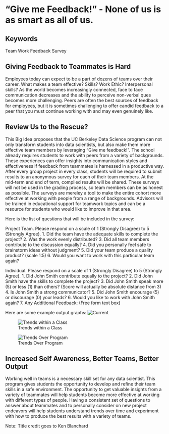 # "Give me Feedback!" - None of us is as smart as all of us.  

## Keywords
Team Work
Feedback
Survey


## Giving Feedback to Teammates is Hard

Employees today can expect to be a part of dozens of teams over their career.  What makes a team effective?  Skills?  Work Ethic?  Interpersonal skills?  As the world becomes increasingly connected, face to face communication decreases and the ability to perceive non-verbal ques becomes more challenging.  Peers are often the best sources of feedback for employees, but it is sometimes challenging to offer candid feedback to a peer that you must continue working with and may even genuinely like.  

## Review Us to the Rescue?

This Big Idea proposes that the UC Berkeley Data Science program can not only transform students into data scientists, but also make them more effective team members by leveraging "Give me feedback!".  The school already requires students to work with peers from a variety of backgrounds.  These experiences can offer insights into communication styles and effectiveness if feedback from teammates is harnessed in a productive way. After every group project in every class, students will be required to submit results to an anonymous survey for each of their team members.  At the mid-term and end of term, compiled results will be shared.  These surveys will not be used in the grading process, so team members can be as honest as possible.  The surveys are mereley a tool to make the entire cohort more effective at working with people from a range of backgrounds.  Advisors will be trained in educational support for teamwork topics and can be a resource for students who would like to improve in that area.     

Here is the list of questions that will be included in the survey:

Project Team.  Please respond on a scale of 1 (Strongly Disagree) to 5 (Strongly Agree).
1.  Did the team have the adequate skills to complete the project?
2.  Was the work evenly distributed?
3.  Did all team members contribute to the discussion equally?
4.  Did you personally feel safe to brainstorm ideas without judgment?
5.  Did your team produce a quality product? (scale 1:5)
6.  Would you want to work with this particular team again?


Individual.  Please respond on a scale of 1 (Strongly Disagree) to 5 (Strongly Agree).
1.  Did John Smith contribute equally to the project?
2.  Did John Smith have the skills to complete the project?
3.  Did John Smith speak more (5) or less (1) than others?  (Score will actually be absolute distance from 3)
4.  Is John Smith a strong communicator?
5.  Did John Smith encourage (5) or discourage (0) your leads?
6.  Would you like to work with John Smith again?
7.  Any Additional Feedback:  (Free form text box)

Here are some example output graphs:
![Current](https://github.com/w201rdada/portfolio-sioharr/blob/master/img/Current2.png)

![Trends within a Class](https://github.com/w201rdada/portfolio-sioharr/blob/master/img/Semester.png)

![Trends Over Program](https://github.com/w201rdada/portfolio-sioharr/blob/master/img/EntireProgram.png)



## Increased Self Awareness, Better Teams, Better Output

Working well in teams is a necessary skill set for any data scientist.  This program gives students the opportunity to develop and refine their team skills in a safe environment.  The opportunity to get valuable insights from a variety of teammates will help students become more effective at working with different types of people.  Having a consistent set of questions to answer about teammates and to personally consider on new project endeavors will help students understand trends over time and experiment with how to produce the best results with a variety of teams.


Note: Title credit goes to Ken Blanchard

